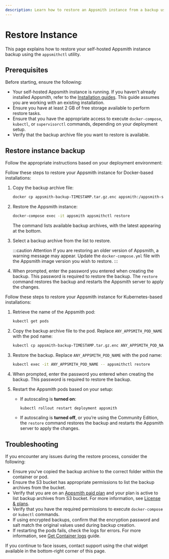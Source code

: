 ```yaml
---
description: Learn how to restore an Appsmith instance from a backup using the `appsmithctl` command-line utility.
---
```



# Restore Instance

This page explains how to restore your self-hosted Appsmith instance backup using the `appsmithctl` utility.

## Prerequisites

Before starting, ensure the following:

- Your self-hosted Appsmith instance is running. If you haven’t already installed Appsmith, refer to the [Installation guides](/getting-started/setup/installation-guides). This guide assumes you are working with an existing installation.
- Ensure you have at least 2 GB of free storage available to perform restore tasks.
- Ensure that you have the appropriate access to execute `docker-compose`, `kubectl`, or `supervisorctl` commands, depending on your deployment setup.
- Verify that the backup archive file you want to restore is available.

## Restore instance backup

Follow the appropriate instructions based on your deployment environment:

<Tabs queryString="current-command-type">

<TabItem label="Docker" value="docker-commands">

Follow these steps to restore your Appsmith instance for Docker-based installations:

1. Copy the backup archive file:

   ```bash
   docker cp appsmith-backup-TIMESTAMP.tar.gz.enc appsmith:/appsmith-stacks/data/backup/
   ```
   
2. Restore the Appsmith instance:

   ```bash
   docker-compose exec -it appsmith appsmithctl restore
   ```

   The command lists available backup archives, with the latest appearing at the bottom.

3. Select a backup archive from the list to restore.

   <ZoomImage src="/img/restore-appsmith-instance.png" alt="Select a backup archive while restoring Appsmith instance" caption="Select a backup archive while restoring Appsmith instance" />

   :::caution Attention
   If you are restoring an older version of Appsmith, a warning message may appear. Update the `docker-compose.yml` file with the Appsmith image version you wish to restore.
   :::

4. When prompted, enter the password you entered when creating the backup. This password is required to restore the backup. The `restore` command restores the backup and restarts the Appsmith server to apply the changes.

</TabItem>

<TabItem label="Kubernetes" value="kubernetes-commands">

Follow these steps to restore your Appsmith instance for Kubernetes-based installations:

1. Retrieve the name of the Appsmith pod:

   ```bash
   kubectl get pods
   ```

2. Copy the backup archive file to the pod. Replace `ANY_APPSMITH_POD_NAME` with the pod name:

     ```bash
     kubectl cp appsmith-backup-TIMESTAMP.tar.gz.enc ANY_APPSMITH_POD_NAME:/appsmith-stacks/data/backup/
     ```

3. Restore the backup. Replace `ANY_APPSMITH_POD_NAME` with the pod name:

   ```bash
   kubectl exec -it ANY_APPSMITH_POD_NAME -- appsmithctl restore
   ```
4. When prompted, enter the password you entered when creating the backup. This password is required to restore the backup. 

5. Restart the Appsmith pods based on your setup:

   - If autoscaling is **turned on**:

     ```bash
     kubectl rollout restart deployment appsmith
     ```

   - If autoscaling is **turned off**, or you’re using the Community Edition, the `restore` command restores the backup and restarts the Appsmith server to apply the changes.

</TabItem>

</Tabs>

## Troubleshooting

If you encounter any issues during the restore process, consider the following:

- Ensure you've copied the backup archive to the correct folder within the container or pod.
- Ensure the S3 bucket has appropriate permissions to list the backup archives from the bucket.
- Verify that you are on an [Appsmith paid plan](https://www.appsmith.com/pricing) and your plan is active to list backup archives from S3 bucket. For more information, see [License & plans](/getting-started/setup/instance-configuration/admin-settings#license--plans).
- Verify that you have the required permissions to execute `docker-compose` or `kubectl` commands.
- If using encrypted backups, confirm that the encryption password and salt match the original values used during backup creation.
- If restarting the pods fails, check the logs for errors. For more information, see [Get Container logs](/getting-started/setup/instance-management/how-to-get-container-logs) guide.

If you continue to face issues, contact support using the chat widget available in the bottom-right corner of this page.